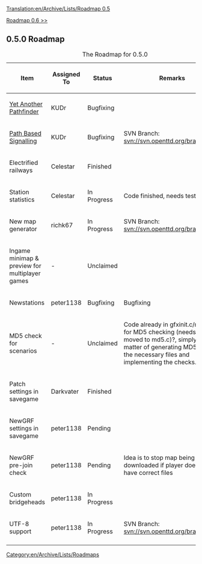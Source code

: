 [[Translation:en/Archive/Lists/Roadmap 0.5]]
[[Category:en/Archive/Lists/Roadmaps]]

[[en/Archive/Lists/Roadmap 0.6|Roadmap 0.6 >>]]
{{en/Current}}
== 0.5.0 Roadmap ==

{| border="1"
|+ The Roadmap for 0.5.0
|-
! Item !! Assigned To !! Status !! Remarks
|-
|[[en/Archive/Manual/Yet Another Pathfinder|Yet Another Pathfinder]] || KUDr
!class="wip" | Bugfixing || 
|-
|[[en/Archive/Manual/Yet Another PBS Patch|Path Based Signalling]] || KUDr
!class="wip" | Bugfixing || SVN Branch: [http://svn.openttd.org/cgi-bin/trac.cgi/browser/branch/pbs svn://svn.openttd.org/branch/pbs]
|-
|Electrified railways || Celestar
!class="checked" | Finished ||
|-
|Station statistics || Celestar
!class="wip" | In Progress || Code finished, needs testing 
|-
|New map generator || richk67
!class="wip" | In Progress || SVN Branch: [http://svn.openttd.org/cgi-bin/trac.cgi/browser/branch/TGP svn://svn.openttd.org/branch/TGP]
|-
|Ingame minimap & preview for multiplayer games || -
!class="unclaimed" | Unclaimed ||
|-
|Newstations || peter1138
!class="wip" | Bugfixing || Bugfixing
|-
|MD5 check for scenarios || -
!class="unclaimed" | Unclaimed || Code already in gfxinit.c/md5.c for MD5 checking (needs to be moved to md5.c)?, simply a matter of generating MD5's for the necessary files and implementing the checks.
|-
|Patch settings in savegame || Darkvater
!class="checked" | Finished ||
|-
|NewGRF settings in savegame || peter1138
!class="claimed" | Pending ||
|-
|NewGRF pre-join check || peter1138
!class="claimed" | Pending || Idea is to stop map being downloaded if player doesn't have correct files
|-
|Custom bridgeheads || peter1138
!class="wip" | In Progress ||
|-
|UTF-8 support || peter1138
!class="wip" | In Progress || SVN Branch: [http://svn.openttd.org/cgi-bin/trac.cgi/browser/branch/utf8 svn://svn.openttd.org/branch/utf8]
|-
|}